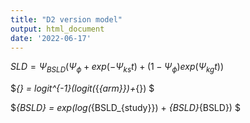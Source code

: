 ```yaml
---
title: "D2 version model"
output: html_document
date: '2022-06-17'
---
```



$SLD =\Psi_{BSLD}(\Psi_{\phi}+exp(-\Psi_{ks}t)+(1-\Psi_{\phi})exp(\Psi_{kg}t))$

$\Psi_{\phi} = logit^{-1}(logit(\mu_{\phi_{arm}})+\tilde{\eta_{\phi}}\omega_{\phi}) $

$\Psi_{BSLD} = exp(log(\mu_{BSLD_{study}}) + \tilde{\eta}_{BSLD}\omega_{BSLD}) $
